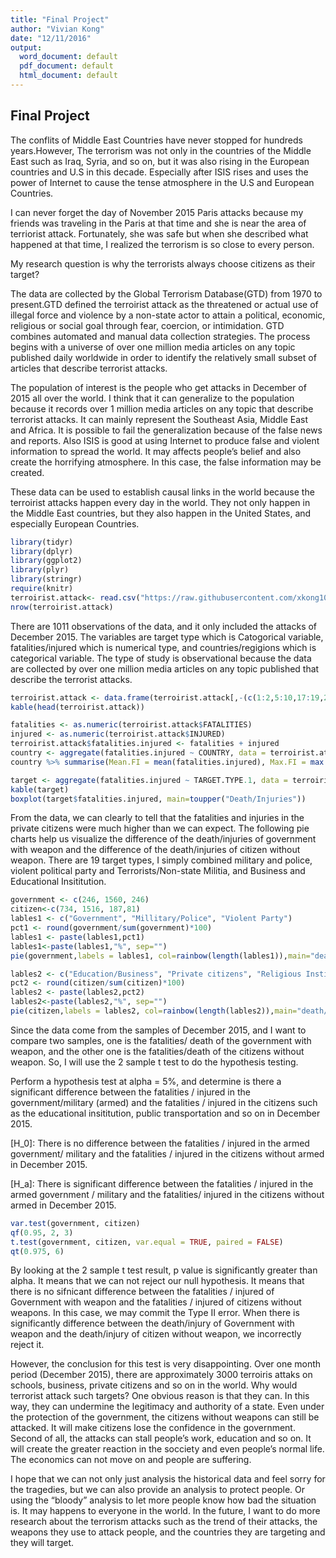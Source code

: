 ```yaml
---
title: "Final Project"
author: "Vivian Kong"
date: "12/11/2016"
output:
  word_document: default
  pdf_document: default
  html_document: default
---
```

## Final Project


The conflits of Middle East Countries have never stopped for hundreds years.However, The terrorism was not only in the countries of the Middle East such as Iraq, Syria, and so on, but it was also rising in the European countries and U.S in this decade. Especially after ISIS rises and uses the power of Internet to cause the tense atmosphere in the U.S and European Countries. 

I can never forget the day of November 2015 Paris attacks because my friends was traveling in the Paris at that time and she is near the area of terriorist attack. Fortunately, she was safe but when she described what happened at that time, I realized the terrorism is so close to every person. 

My research question is why the terrorists always choose citizens as their target?

The data are collected by the Global Terrorism Database(GTD) from 1970 to present.GTD defined the terroirist attack as the threatened or actual use of illegal force and violence by a non-state actor to attain a political, economic, religious or social goal through fear, coercion, or intimidation. GTD combines automated and manual data collection strategies. The process begins with a universe of over one million media articles on any topic published daily worldwide in order to identify the relatively small subset of articles that describe terrorist attacks. 

The population of interest is the people who get attacks in December of 2015 all over the world. I think that it can generalize to the population because it records over 1 million media articles on any topic that describe terrorist attacks. It can mainly represent the Southeast Asia, Middle East and Africa. It is possible to fail the generalization because of the false news and reports. Also ISIS is good at using Internet to produce false and violent information to spread the world. It may affects people's belief and also create the horrifying atmosphere. In this case, the false information may be created.

These data can be used to establish causal links in the world because the terroirist attacks happen every day in the world. They not only happen in the Middle East countries, but they also happen in the United States, and especially European Countries. 

```r
library(tidyr)
library(dplyr)
library(ggplot2)
library(plyr)
library(stringr)
require(knitr)
terroirist.attack<- read.csv("https://raw.githubusercontent.com/xkong100/IS606/master/FinalProject/GTD-Export%20(1).csv", stringsAsFactors = FALSE, check.names = FALSE, na.strings = c("", "NA"))
nrow(terroirist.attack)
```

There are 1011 observations of the data, and it only included the attacks of December 2015. The variables are target type which is Catogorical variable, fatalities/injured which is numerical type, and countries/regigions which is categorical variable. 
The type of study is observational because the data are collected by over one million media articles on any topic published that describe the terrorist attacks.

```r
terroirist.attack <- data.frame(terroirist.attack[,-(c(1:2,5:10,17:19,21:23))])
kable(head(terroirist.attack))
```
```r
fatalities <- as.numeric(terroirist.attack$FATALITIES)
injured <- as.numeric(terroirist.attack$INJURED)
terroirist.attack$fatalities.injured <- fatalities + injured
country <- aggregate(fatalities.injured ~ COUNTRY, data = terroirist.attack, FUN = sum )
country %>% summarise(Mean.FI = mean(fatalities.injured), Max.FI = max (fatalities.injured), standard.deviation.FI = sd(fatalities.injured))
```

```r
target <- aggregate(fatalities.injured ~ TARGET.TYPE.1, data = terroirist.attack, FUN = sum)
kable(target)
boxplot(target$fatalities.injured, main=toupper("Death/Injuries"))

```

From the data, we can clearly to tell that the fatalities and injuries in the private citizens were much higher than we can expect. 
The following pie charts help us visualize the difference of the death/injuries of government with weapon and the difference of the death/injuries of citizen without weapon. There are 19 target types, I simply combined military and police, violent political party and Terrorists/Non-state Militia, and Business and Educational Insititution.

```r
government <- c(246, 1560, 246)
citizen<-c(734, 1516, 187,81)
lables1 <- c("Government", "Millitary/Police", "Violent Party")
pct1 <- round(government/sum(government)*100)
lables1 <- paste(lables1,pct1)
lables1<-paste(lables1,"%", sep="")
pie(government,labels = lables1, col=rainbow(length(lables1)),main="death/Injury of Government with weapons")

lables2 <- c("Education/Business", "Private citizens", "Religious Institutions","Transportation")
pct2 <- round(citizen/sum(citizen)*100)
lables2 <- paste(lables2,pct2)
lables2<-paste(lables2,"%", sep="")
pie(citizen,labels = lables2, col=rainbow(length(lables2)),main="death/Injury of citizen without weapons")
```

Since the data come from the samples of December 2015, and I want to compare two samples, one is the fatalities/ death of the government with weapon, and the other one is the fatalities/death of the citizens without weapon. So, I will use the 2 sample t test to do the hypothesis testing. 

Perform a hypothesis test at alpha = 5%, and determine is there a significant difference between the fatalities / injured in the government/military (armed) and the fatalities / injured in the citizens such as the educational insititution, public transportation and so on in December 2015. 

\[H_0\]: There is no difference between the fatalities / injured in the armed government/ military and the fatalities / injured in the citizens without armed in December 2015. 

\[H_a\]: There is significant difference between the fatalities / injured in the armed government / military and the fatalities/ injured in the citizens without armed in December 2015.

```r
var.test(government, citizen)
qf(0.95, 2, 3)
t.test(government, citizen, var.equal = TRUE, paired = FALSE)
qt(0.975, 6)
```

By looking at the 2 sample t test result, p value is significantly greater than alpha. It means that we can not reject our null hypothesis. It means that there is no sifnicant difference between the fatalities / injured of Government with weapon and the fatalities / injured of citizens without weapons. In this case, we may commit the Type II error. When there is significantly difference between the death/injury of Government with weapon and the death/injury of citizen without weapon, we incorrectly reject it. 

However, the conclusion for this test is very disappointing. Over one month period (December 2015), there are approximately 3000 terroiris attaks on schools, business, private citizens and so on in the world. Why would terrorist attack such targets? One obvious reason is that they can. In this way, they can undermine the legitimacy and authority of a state. Even under the protection of the government, the citizens without weapons can still be attacked. It will make citizens lose the confidence in the government. Second of all, the attacks can stall people's work, education and so on. It will create the greater reaction in the socciety and even people's normal life. The economics can not move on and people are suffering. 

I hope that we can not only just analysis the historical data and feel sorry for the tragedies, but we can also provide an analysis to protect people. Or using the "bloody" analysis to let more people know how bad the situation is. It may happens to everyone in the world. In the future, I want to do more research about the terrorism attacks such as the trend of their attacks, the weapons they use to attack people, and the countries they are targeting and they will target.